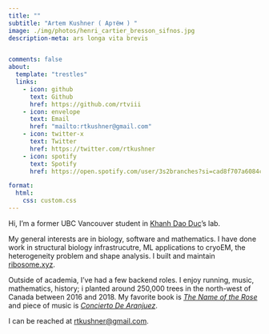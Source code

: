 ```yaml
---
title: ""
subtitle: "Artem Kushner ( Артём ) "
image: ./img/photos/henri_cartier_bresson_sifnos.jpg
description-meta: ars longa vita brevis


comments: false
about:
  template: "trestles"
  links:
    - icon: github
      text: Github
      href: https://github.com/rtviii
    - icon: envelope
      text: Email
      href: "mailto:rtkushner@gmail.com"
    - icon: twitter-x
      text: Twitter
      href: https://twitter.com/rtkushner
    - icon: spotify
      text: Spotify
      href: https://open.spotify.com/user/3s2branches?si=cad8f707a6084cb1

format:
  html:
    css: custom.css
---
```


Hi, I'm a former UBC Vancouver student in [Khanh Dao Duc](https://kdaoduc.com/about/)'s lab.

My general interests are in biology, software and mathematics. I have done work in structural biology infrastrucutre, ML applications to cryoEM, the heterogeneity problem and shape analysis. I built and maintain [ribosome.xyz](https://ribosome.xyz/).

Outside of academia, I've had a few backend roles. I enjoy running, music, mathematics, history; i planted around 250,000 trees in the north-west of Canada between 2016 and 2018. My favorite book is _[ The Name of the Rose ](https://it.wikipedia.org/wiki/Il_nome_della_rosa)_ and piece of music is _[ Concierto De Aranjuez ](https://en.wikipedia.org/wiki/Concierto_de_Aranjuez)_.  

I can be reached at [ rtkushner@gmail.com ](mailto:rtkushner@gmail.com).

